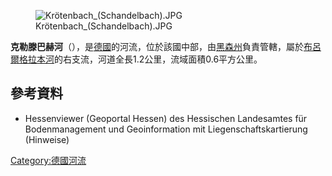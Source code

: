 {{Multiple issues|
{{Expand language|1=de|time=2020-08-27T12:31:27+00:00}}
{{Onesource|time=2020-08-27T12:31:27+00:00}}
}}
{{Coord|50|9|49.83|N|9|11|34.90|E|display=title}}

[[Image:Krötenbach_(Schandelbach).JPG|right]]

'''克勒滕巴赫河'''（{{lang-de|Krötenbach}}），是[[德國|德國]]的河流，位於該國中部，由[[黑森州|黑森州]]負責管轄，屬於[[布呂爾格拉本河_(尚德爾巴赫河支流)|布呂爾格拉本河]]的右支流，河道全長1.2公里，流域面積0.6平方公里。

==參考資料==
* Hessenviewer (Geoportal Hessen) des Hessischen Landesamtes für Bodenmanagement und Geoinformation mit Liegenschaftskartierung (Hinweise)

{{Germany-geo-stub}}
[[Category:德國河流|Category:德國河流]]